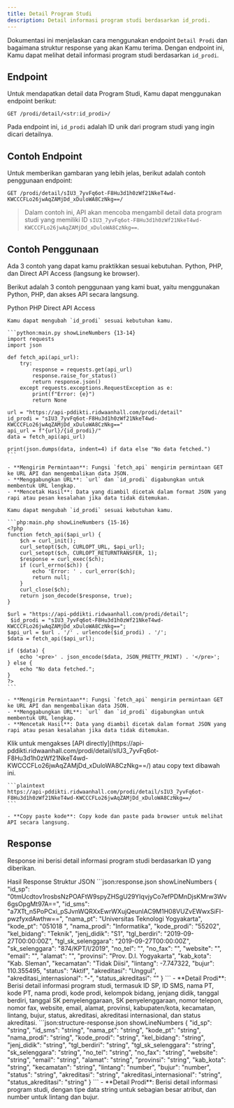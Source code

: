 ```yaml
---
title: Detail Program Studi
description: Detail informasi program studi berdasarkan id_prodi.
---
```


Dokumentasi ini menjelaskan cara menggunakan endpoint `Detail Prodi` dan bagaimana struktur response yang akan Kamu terima. Dengan endpoint ini, Kamu dapat melihat detail informasi program studi berdasarkan `id_prodi`.

## Endpoint

Untuk mendapatkan detail data Program Studi, Kamu dapat menggunakan endpoint berikut:

```plaintext
GET /prodi/detail/<str:id_prodi>/
```

Pada endpoint ini, `id_prodi` adalah ID unik dari program studi yang ingin dicari detailnya.

## Contoh Endpoint

Untuk memberikan gambaran yang lebih jelas, berikut adalah contoh penggunaan endpoint:

```plaintext
GET /prodi/detail/sIU3_7yvFq6ot-F8Hu3d1h0zWf21NkeT4wd-KWCCCFLo26jwAqZAMjDd_xDuloWA8CzNkg==/
```

> Dalam contoh ini, API akan mencoba mengambil detail data program studi yang memiliki ID `sIU3_7yvFq6ot-F8Hu3d1h0zWf21NkeT4wd-KWCCCFLo26jwAqZAMjDd_xDuloWA8CzNkg==`.

## Contoh Penggunaan

<Note type="danger" title="perhatian!">
  Ada 3 contoh yang dapat kamu praktikkan sesuai kebutuhan. Python, PHP, dan Direct API Access (langsung ke browser).
</Note>

Berikut adalah 3 contoh penggunaan yang kami buat, yaitu menggunakan Python, PHP, dan akses API secara langsung.

<Tabs defaultValue="python" className="pt-5 pb-1">
  <TabsList>
    <TabsTrigger value="python">Python</TabsTrigger>
    <TabsTrigger value="php">PHP</TabsTrigger>
    <TabsTrigger value="direct">Direct API Access</TabsTrigger>
  </TabsList>
  <TabsContent value="python">

    Kamu dapat mengubah `id_prodi` sesuai kebutuhan kamu.

    ```python:main.py showLineNumbers {13-14}
    import requests
    import json

    def fetch_api(api_url):
        try:
            response = requests.get(api_url)
            response.raise_for_status()
            return response.json()
        except requests.exceptions.RequestException as e:
            print(f"Error: {e}")
            return None

    url = "https://api-pddikti.ridwaanhall.com/prodi/detail"
    id_prodi = "sIU3_7yvFq6ot-F8Hu3d1h0zWf21NkeT4wd-KWCCCFLo26jwAqZAMjDd_xDuloWA8CzNkg=="
    api_url = f"{url}/{id_prodi}/"
    data = fetch_api(api_url)

    print(json.dumps(data, indent=4) if data else "No data fetched.")
    ```

    - **Mengirim Permintaan**: Fungsi `fetch_api` mengirim permintaan GET ke URL API dan mengembalikan data JSON.
    - **Menggabungkan URL**: `url` dan `id_prodi` digabungkan untuk membentuk URL lengkap.
    - **Mencetak Hasil**: Data yang diambil dicetak dalam format JSON yang rapi atau pesan kesalahan jika data tidak ditemukan.
  </TabsContent>
  <TabsContent value="php">

    Kamu dapat mengubah `id_prodi` sesuai kebutuhan kamu.

    ```php:main.php showLineNumbers {15-16}
    <?php
    function fetch_api($api_url) {
        $ch = curl_init();
        curl_setopt($ch, CURLOPT_URL, $api_url);
        curl_setopt($ch, CURLOPT_RETURNTRANSFER, 1);
        $response = curl_exec($ch);
        if (curl_errno($ch)) {
            echo 'Error: ' . curl_error($ch);
            return null;
        }
        curl_close($ch);
        return json_decode($response, true);
    }

    $url = "https://api-pddikti.ridwaanhall.com/prodi/detail";
     $id_prodi = "sIU3_7yvFq6ot-F8Hu3d1h0zWf21NkeT4wd-KWCCCFLo26jwAqZAMjDd_xDuloWA8CzNkg==";
    $api_url = $url . '/' . urlencode($id_prodi) . '/';
    $data = fetch_api($api_url);

    if ($data) {
        echo '<pre>' . json_encode($data, JSON_PRETTY_PRINT) . '</pre>';
    } else {
        echo "No data fetched.";
    }
    ?>
    ```

    - **Mengirim Permintaan**: Fungsi `fetch_api` mengirim permintaan GET ke URL API dan mengembalikan data JSON.
    - **Menggabungkan URL**: `url` dan `id_prodi` digabungkan untuk membentuk URL lengkap.
    - **Mencetak Hasil**: Data yang diambil dicetak dalam format JSON yang rapi atau pesan kesalahan jika data tidak ditemukan.
  </TabsContent>
  <TabsContent value="direct">
    Klik untuk mengakses [API directly](https://api-pddikti.ridwaanhall.com/prodi/detail/sIU3_7yvFq6ot-F8Hu3d1h0zWf21NkeT4wd-KWCCCFLo26jwAqZAMjDd_xDuloWA8CzNkg==/) atau copy text dibawah ini.

    ```plaintext
    https://api-pddikti.ridwaanhall.com/prodi/detail/sIU3_7yvFq6ot-F8Hu3d1h0zWf21NkeT4wd-KWCCCFLo26jwAqZAMjDd_xDuloWA8CzNkg==/
    ```

    - **Copy paste kode**: Copy kode dan paste pada browser untuk melihat API secara langsung.
  </TabsContent>
</Tabs>

## Response

Response ini berisi detail informasi program studi berdasarkan ID yang diberikan.

<Tabs defaultValue="hasil" className="pt-5 pb-1">
  <TabsList>
    <TabsTrigger value="hasil">Hasil Response</TabsTrigger>
    <TabsTrigger value="struktur">Struktur JSON</TabsTrigger>
  </TabsList>
  <TabsContent value="hasil">
    ```json:response.json showLineNumbers
   {
    "id_sp": "0tmUcdtov1rosbsNzPOAFtW9spyZHSgU29YIqvjyCo7efPDMnDjsKMrw3Wv6gsOpgMt97A==",
    "id_sms": "a7XTt_n5PoPCxi_pSJvnWQRXxEwrWXujQeunIAC9M1H08VUZvEWwxSiFI-pwzfyxdAwthw==",
    "nama_pt": "Universitas Teknologi Yogyakarta",
    "kode_pt": "051018  ",
    "nama_prodi": "Informatika",
    "kode_prodi": "55202",
    "kel_bidang": "Teknik",
    "jenj_didik": "S1",
    "tgl_berdiri": "2019-09-27T00:00:00Z",
    "tgl_sk_selenggara": "2019-09-27T00:00:00Z",
    "sk_selenggara": "874/KPT/I/2019",
    "no_tel": "",
    "no_fax": "",
    "website": "",
    "email": "",
    "alamat": "",
    "provinsi": "Prov. D.I. Yogyakarta",
    "kab_kota": "Kab. Sleman",
    "kecamatan": "Tidak Diisi",
    "lintang": -7.747322,
    "bujur": 110.355495,
    "status": "Aktif",
    "akreditasi": "Unggul",
     "akreditasi_internasional": "-",
    "status_akreditasi": ""
}
    ```
    - **Detail Prodi**: Berisi detail informasi program studi, termasuk ID SP, ID SMS, nama PT, kode PT, nama prodi, kode prodi, kelompok bidang, jenjang didik, tanggal berdiri, tanggal SK penyelenggaraan, SK penyelenggaraan, nomor telepon, nomor fax, website, email, alamat, provinsi, kabupaten/kota, kecamatan, lintang, bujur, status, akreditasi, akreditasi internasional, dan status akreditasi.
  </TabsContent>
  <TabsContent value="struktur">
    ```json:structure-response.json showLineNumbers
    {
        "id_sp": "string",
        "id_sms": "string",
        "nama_pt": "string",
        "kode_pt": "string",
        "nama_prodi": "string",
        "kode_prodi": "string",
        "kel_bidang": "string",
        "jenj_didik": "string",
        "tgl_berdiri": "string",
        "tgl_sk_selenggara": "string",
        "sk_selenggara": "string",
        "no_tel": "string",
        "no_fax": "string",
        "website": "string",
        "email": "string",
        "alamat": "string",
        "provinsi": "string",
        "kab_kota": "string",
        "kecamatan": "string",
        "lintang": "number",
        "bujur": "number",
        "status": "string",
        "akreditasi": "string",
        "akreditasi_internasional": "string",
        "status_akreditasi": "string"
    }
    ```
    -  **Detail Prodi**: Berisi detail informasi program studi, dengan tipe data string untuk sebagian besar atribut, dan number untuk lintang dan bujur.
  </TabsContent>
</Tabs>